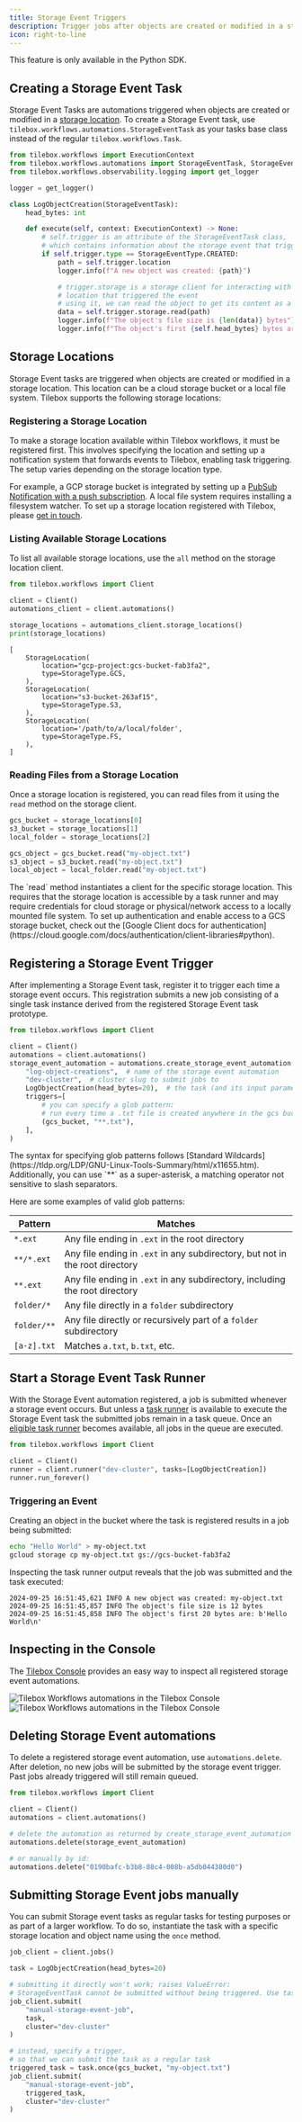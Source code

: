 ```yaml
---
title: Storage Event Triggers
description: Trigger jobs after objects are created or modified in a storage location
icon: right-to-line
---
```


<Note>
  This feature is only available in the Python SDK.
</Note>

## Creating a Storage Event Task

Storage Event Tasks are automations triggered when objects are created or modified in a [storage location](#storage-locations).
To create a Storage Event task, use `tilebox.workflows.automations.StorageEventTask` as your tasks base class instead of the regular `tilebox.workflows.Task`.

```python Python
from tilebox.workflows import ExecutionContext
from tilebox.workflows.automations import StorageEventTask, StorageEventType
from tilebox.workflows.observability.logging import get_logger

logger = get_logger()

class LogObjectCreation(StorageEventTask):
    head_bytes: int

    def execute(self, context: ExecutionContext) -> None:
        # self.trigger is an attribute of the StorageEventTask class,
        # which contains information about the storage event that triggered this task
        if self.trigger.type == StorageEventType.CREATED:
            path = self.trigger.location
            logger.info(f"A new object was created: {path}")

            # trigger.storage is a storage client for interacting with the storage
            # location that triggered the event
            # using it, we can read the object to get its content as a bytes object
            data = self.trigger.storage.read(path)
            logger.info(f"The object's file size is {len(data)} bytes")
            logger.info(f"The object's first {self.head_bytes} bytes are: {data[:self.head_bytes]}")
```

## Storage Locations

Storage Event tasks are triggered when objects are created or modified in a storage location. This location can be a cloud storage bucket or a local file system. Tilebox supports the following storage locations:

<CardGroup cols={2}>
    <Card title="Google Cloud Storage" icon="google" horizontal />
    <Card title="Amazon S3" icon="aws" horizontal />
    <Card title="Local File System" icon="folder-open" horizontal />
</CardGroup>

### Registering a Storage Location

To make a storage location available within Tilebox workflows, it must be registered first. This involves specifying the location and setting up a notification system that forwards events to Tilebox, enabling task triggering. The setup varies depending on the storage location type.

For example, a GCP storage bucket is integrated by setting up a [PubSub Notification with a push subscription](https://cloud.google.com/storage/docs/pubsub-notifications). A local file system requires installing a filesystem watcher. To set up a storage location registered with Tilebox, please [get in touch](mailto:engineering@tilebox.com).

### Listing Available Storage Locations

To list all available storage locations, use the `all` method on the storage location client.

```python Python
from tilebox.workflows import Client

client = Client()
automations_client = client.automations()

storage_locations = automations_client.storage_locations()
print(storage_locations)
```

```plaintext Output
[
    StorageLocation(
        location="gcp-project:gcs-bucket-fab3fa2",
        type=StorageType.GCS,
    ),
    StorageLocation(
        location="s3-bucket-263af15",
        type=StorageType.S3,
    ),
    StorageLocation(
        location='/path/to/a/local/folder',
        type=StorageType.FS,
    ),
]
```

### Reading Files from a Storage Location

Once a storage location is registered, you can read files from it using the `read` method on the storage client.

```python Python
gcs_bucket = storage_locations[0]
s3_bucket = storage_locations[1]
local_folder = storage_locations[2]

gcs_object = gcs_bucket.read("my-object.txt")
s3_object = s3_bucket.read("my-object.txt")
local_object = local_folder.read("my-object.txt")
```

<Note>
    The `read` method instantiates a client for the specific storage location. This requires that
    the storage location is accessible by a task runner and may require credentials for cloud storage
    or physical/network access to a locally mounted file system.
</Note>

<Tip>
    To set up authentication and enable access to a GCS storage bucket, check out the [Google Client docs for authentication](https://cloud.google.com/docs/authentication/client-libraries#python).
</Tip>

## Registering a Storage Event Trigger

After implementing a Storage Event task, register it to trigger each time a storage event occurs. This registration submits a new job consisting of a single task instance derived from the registered Storage Event task prototype.

```python Python
from tilebox.workflows import Client

client = Client()
automations = client.automations()
storage_event_automation = automations.create_storage_event_automation(
    "log-object-creations",  # name of the storage event automation
    "dev-cluster",  # cluster slug to submit jobs to
    LogObjectCreation(head_bytes=20),  # the task (and its input parameters) to run repeatedly
    triggers=[
        # you can specify a glob pattern:
        # run every time a .txt file is created anywhere in the gcs bucket
        (gcs_bucket, "**.txt"),  
    ],
)
```

<Tip>
    The syntax for specifying glob patterns follows [Standard Wildcards](https://tldp.org/LDP/GNU-Linux-Tools-Summary/html/x11655.htm).
    Additionally, you can use `**` as a super-asterisk, a matching operator not sensitive to slash separators.
</Tip>

Here are some examples of valid glob patterns:

| Pattern | Matches |
|---------|---------|
| `*.ext` | Any file ending in `.ext` in the root directory |
| `**/*.ext` | Any file ending in `.ext` in any subdirectory, but not in the root directory |
| `**.ext` | Any file ending in `.ext` in any subdirectory, including the root directory |
| `folder/*` | Any file directly in a `folder` subdirectory |
| `folder/**` | Any file directly or recursively part of a `folder` subdirectory |
| `[a-z].txt`| Matches `a.txt`, `b.txt`, etc. |

## Start a Storage Event Task Runner

With the Storage Event automation registered, a job is submitted whenever a storage event occurs. But unless a [task runner](/workflows/concepts/task-runners) is available to execute the Storage Event task the submitted jobs remain in a task queue.
Once an [eligible task runner](/workflows/concepts/task-runners#task-selection) becomes available, all jobs in the queue are executed.

```python Python
from tilebox.workflows import Client

client = Client()
runner = client.runner("dev-cluster", tasks=[LogObjectCreation])
runner.run_forever()
```

### Triggering an Event

Creating an object in the bucket where the task is registered results in a job being submitted:

```bash Creating an object
echo "Hello World" > my-object.txt
gcloud storage cp my-object.txt gs://gcs-bucket-fab3fa2
```

Inspecting the task runner output reveals that the job was submitted and the task executed:

```plaintext Output
2024-09-25 16:51:45,621 INFO A new object was created: my-object.txt
2024-09-25 16:51:45,857 INFO The object's file size is 12 bytes
2024-09-25 16:51:45,858 INFO The object's first 20 bytes are: b'Hello World\n'
```

## Inspecting in the Console

The [Tilebox Console](https://console.tilebox.com/workflows/automations) provides an easy way to inspect all registered storage event automations.

<Frame>
  <img src="/assets/console/storage-event-light.png" alt="Tilebox Workflows automations in the Tilebox Console" className="dark:hidden" />
  <img src="/assets/console/storage-event-dark.png" alt="Tilebox Workflows automations in the Tilebox Console" className="hidden dark:block" />
</Frame>

## Deleting Storage Event automations

To delete a registered storage event automation, use `automations.delete`. After deletion, no new jobs will be submitted by the storage event trigger. Past jobs already triggered will still remain queued.

```python Python
from tilebox.workflows import Client

client = Client()
automations = client.automations()

# delete the automation as returned by create_storage_event_automation
automations.delete(storage_event_automation)

# or manually by id:
automations.delete("0190bafc-b3b8-88c4-008b-a5db044380d0")
```

## Submitting Storage Event jobs manually

You can submit Storage event tasks as regular tasks for testing purposes or as part of a larger workflow. To do so, instantiate the task with a specific storage location and object name using the `once` method.

```python Python
job_client = client.jobs()

task = LogObjectCreation(head_bytes=20)

# submitting it directly won't work; raises ValueError:
# StorageEventTask cannot be submitted without being triggered. Use task.once().
job_client.submit(
    "manual-storage-event-job",
    task,
    cluster="dev-cluster"
)

# instead, specify a trigger,
# so that we can submit the task as a regular task
triggered_task = task.once(gcs_bucket, "my-object.txt")
job_client.submit(
    "manual-storage-event-job",
    triggered_task,
    cluster="dev-cluster"
)
```
